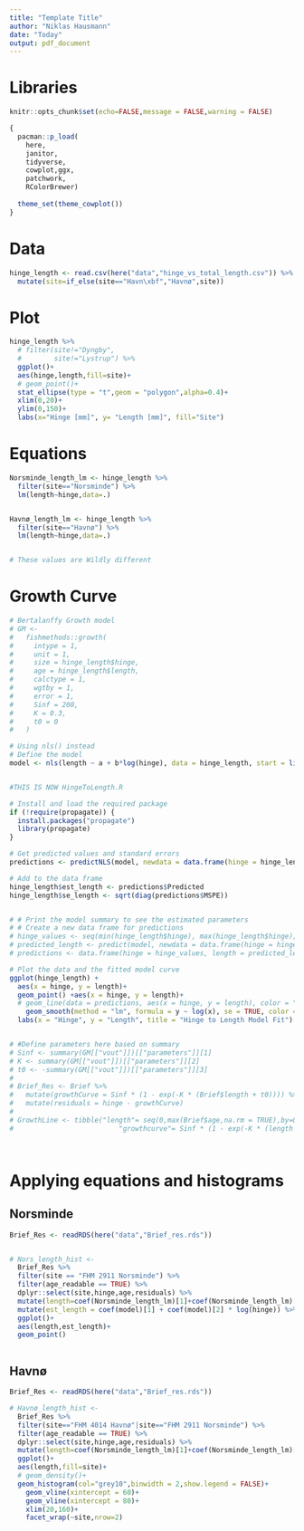 ```yaml
---
title: "Template Title"
author: "Niklas Hausmann"
date: "Today"
output: pdf_document
---
```


# Libraries 
```r
knitr::opts_chunk$set(echo=FALSE,message = FALSE,warning = FALSE)

{
  pacman::p_load(
    here,
    janitor,
    tidyverse,
    cowplot,ggx,
    patchwork,
    RColorBrewer) 
  
  theme_set(theme_cowplot())
}
```

# Data

```r

hinge_length <- read.csv(here("data","hinge_vs_total_length.csv")) %>% 
  mutate(site=if_else(site=="Havn\xbf","Havnø",site))

```

# Plot
```r

hinge_length %>% 
  # filter(site!="Dyngby",
  #        site!="Lystrup") %>% 
  ggplot()+
  aes(hinge,length,fill=site)+
  # geom_point()+
  stat_ellipse(type = "t",geom = "polygon",alpha=0.4)+
  xlim(0,20)+
  ylim(0,150)+
  labs(x="Hinge [mm]", y= "Length [mm]", fill="Site")


```


# Equations

```r

Norsminde_length_lm <- hinge_length %>% 
  filter(site=="Norsminde") %>% 
  lm(length~hinge,data=.) 


Havnø_length_lm <- hinge_length %>% 
  filter(site=="Havnø") %>% 
  lm(length~hinge,data=.) 


# These values are Wildly different

```

# Growth Curve
```r


# Bertalanffy Growth model
# GM <-
#   fishmethods::growth(
#     intype = 1,
#     unit = 1,
#     size = hinge_length$hinge,
#     age = hinge_length$length,
#     calctype = 1,
#     wgtby = 1,
#     error = 1,
#     Sinf = 200,
#     K = 0.3,
#     t0 = 0
#   )

# Using nls() instead
# Define the model
model <- nls(length ~ a + b*log(hinge), data = hinge_length, start = list(a = 1, b = 0.1))


#THIS IS NOW HingeToLength.R

# Install and load the required package
if (!require(propagate)) {
  install.packages("propagate")
  library(propagate)
}

# Get predicted values and standard errors
predictions <- predictNLS(model, newdata = data.frame(hinge = hinge_length$hinge))

# Add to the data frame
hinge_length$est_length <- predictions$Predicted
hinge_length$se_length <- sqrt(diag(predictions$MSPE))


# # Print the model summary to see the estimated parameters
# # Create a new data frame for predictions
# hinge_values <- seq(min(hinge_length$hinge), max(hinge_length$hinge), length.out = 100)
# predicted_length <- predict(model, newdata = data.frame(hinge = hinge_values))
# predictions <- data.frame(hinge = hinge_values, length = predicted_length)

# Plot the data and the fitted model curve
ggplot(hinge_length) +
  aes(x = hinge, y = length)+
  geom_point() +aes(x = hinge, y = length)+
  # geom_line(data = predictions, aes(x = hinge, y = length), color = "red") +
    geom_smooth(method = "lm", formula = y ~ log(x), se = TRUE, color = "darkblue")+
  labs(x = "Hinge", y = "Length", title = "Hinge to Length Model Fit")


# #Define parameters here based on summary
# Sinf <- summary(GM[["vout"]])[["parameters"]][1]
# K <- summary(GM[["vout"]])[["parameters"]][2]
# t0 <- -summary(GM[["vout"]])[["parameters"]][3]
# 
# Brief_Res <- Brief %>%
#   mutate(growthCurve = Sinf * (1 - exp(-K * (Brief$length + t0)))) %>%
#   mutate(residuals = hinge - growthCurve) 
# 
# GrowthLine <- tibble("length"= seq(0,max(Brief$age,na.rm = TRUE),by=0.05),
#                          "growthcurve"= Sinf * (1 - exp(-K * (length + t0))))




```

# Applying equations and histograms
## Norsminde
```r

Brief_Res <- readRDS(here("data","Brief_res.rds"))


# Nors_length_hist <- 
  Brief_Res %>% 
  filter(site == "FHM 2911 Norsminde") %>% 
  filter(age_readable == TRUE) %>% 
  dplyr::select(site,hinge,age,residuals) %>% 
  mutate(length=coef(Norsminde_length_lm)[1]+coef(Norsminde_length_lm)[2]* hinge) %>% 
  mutate(est_length = coef(model)[1] + coef(model)[2] * log(hinge)) %>% 
  ggplot()+
  aes(length,est_length)+
  geom_point()



```

## Havnø
```r

Brief_Res <- readRDS(here("data","Brief_res.rds"))

# Havnø_length_hist <- 
  Brief_Res %>% 
  filter(site=="FHM 4014 Havnø"|site=="FHM 2911 Norsminde") %>%
  filter(age_readable == TRUE) %>% 
  dplyr::select(site,hinge,age,residuals) %>% 
  mutate(length=coef(Norsminde_length_lm)[1]+coef(Norsminde_length_lm)[2]* hinge) %>% 
  ggplot()+
  aes(length,fill=site)+
  # geom_density()+
  geom_histogram(col="grey10",binwidth = 2,show.legend = FALSE)+
    geom_vline(xintercept = 60)+
    geom_vline(xintercept = 80)+
    xlim(20,160)+
    facet_wrap(~site,nrow=2)

```

